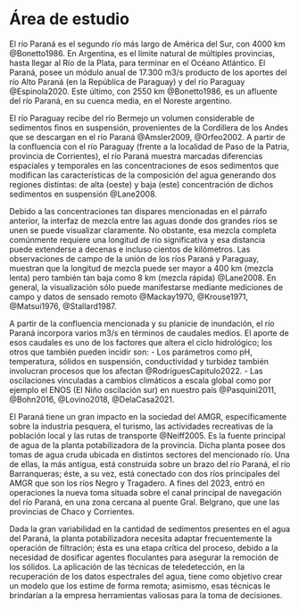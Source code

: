 
# Área de estudio {#sec-roi}

El río Paraná es el segundo río más largo de América del Sur, con 4000 km @Bonetto1986. En Argentina, es el límite natural de múltiples provincias, hasta llegar al Río de la Plata, para terminar en el Océano Atlántico. El Paraná, posee un módulo anual de 17.300 m3/s producto de los aportes del río Alto Paraná (en la República de Paraguay) y del río Paraguay @Espinola2020. Este último, con 2550 km @Bonetto1986, es un afluente del río Paraná, en su cuenca media, en el Noreste argentino. 

El río Paraguay recibe del río Bermejo un volumen considerable de sedimentos finos en suspensión, provenientes de la Cordillera de los Andes que se descargan en el río Paraná  @Amsler2009, @Orfeo2002. A partir de la confluencia con el río Paraguay (frente a la localidad de Paso de la Patria, provincia de Corrientes), el río Paraná muestra marcadas diferencias espaciales y temporales en las concentraciones de esos sedimentos que modifican las características de la composición del agua generando dos regiones distintas: de alta (oeste) y baja (este) concentración de dichos sedimentos en suspensión @Lane2008.

Debido a las concentraciones tan dispares mencionadas en el párrafo anterior, la interfaz de mezcla entre las aguas donde dos grandes ríos se unen se puede visualizar claramente. No obstante, esa mezcla completa comúnmente requiere una longitud de río significativa y esa distancia puede extenderse a decenas e incluso cientos de kilómetros. Las observaciones de campo de la unión de los ríos Paraná y Paraguay, muestran que la longitud de mezcla puede ser mayor a 400 km (mezcla lenta) pero también tan baja como 8 km (mezcla rápida) @Lane2008. En general, la visualización sólo puede manifestarse mediante mediciones de campo y datos de sensado remoto @Mackay1970, @Krouse1971, @Matsui1976, @Stallard1987.

A partir de la confluencia mencionada y su planicie de inundación, el río Paraná incorpora varios m3/s en términos de caudales medios. El aporte de esos caudales es uno de los factores que altera el ciclo hidrológico; los otros que también pueden incidir son: 
- Los parámetros como pH, temperatura, sólidos en suspensión, conductividad y turbidez también involucran procesos que los afectan @RodriguesCapitulo2022.
- Las oscilaciones vinculadas a cambios climáticos a escala global como por ejemplo el ENOS (El Niño oscilación sur) en nuestro país @Pasquini2011, @Bohn2016, @Lovino2018, @DelaCasa2021. 


El Paraná tiene un gran impacto en la sociedad del AMGR, específicamente sobre la industria pesquera, el turismo, las actividades recreativas de la población local y las rutas de transporte @Neiff2005. Es la fuente principal de agua de la planta potabilizadora de la provincia. Dicha planta posee dos tomas de agua cruda ubicada en distintos sectores del mencionado río. Una de ellas, la más antigua, está construida sobre un brazo del río Paraná, el río Barranqueras; éste, a su vez, está conectado con dos ríos principales del AMGR que son los ríos Negro y Tragadero. A fines del 2023, entró en operaciones la nueva toma situada sobre el canal principal de navegación del río Paraná, en una zona cercana al puente Gral. Belgrano, que une las provincias de Chaco y Corrientes.

Dada la gran variabilidad en la cantidad de sedimentos presentes en el agua del Paraná, la planta potabilizadora necesita adaptar frecuentemente la operación de filtración; ésta es una etapa crítica del proceso, debido a la necesidad de dosificar agentes floculantes para asegurar la remoción de los sólidos.  La aplicación de las técnicas de teledetección, en la recuperación de los datos espectrales del agua, tiene como objetivo crear un modelo que los estime de forma remota; asimismo, esas técnicas le brindarían a la empresa herramientas valiosas para la toma de decisiones.

